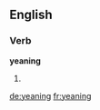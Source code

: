 ==English==

===Verb===
'''yeaning'''

# {{present participle of|yean}}

[[de:yeaning]]
[[fr:yeaning]]